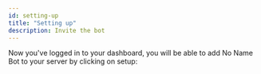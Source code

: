 ```yaml
---
id: setting-up
title: "Setting up"
description: Invite the bot
---
```


Now you've logged in to your dashboard, you will be able to add No Name Bot to your server by clicking on setup: